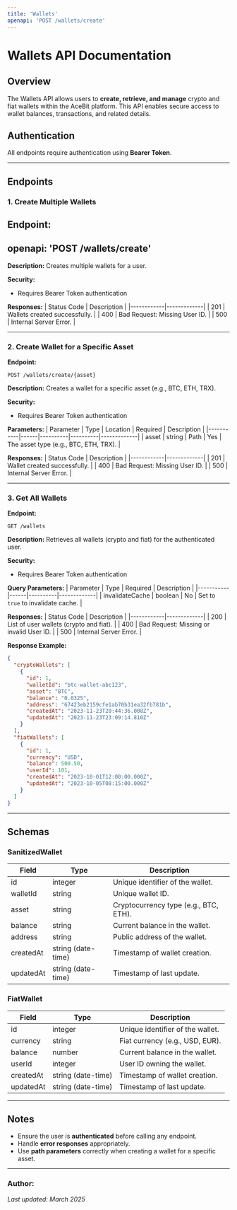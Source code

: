 ```yaml
---
title: 'Wallets'
openapi: 'POST /wallets/create'
---
```


# Wallets API Documentation
## **Overview**
The Wallets API allows users to **create, retrieve, and manage** crypto and fiat wallets within the AceBit platform. This API enables secure access to wallet balances, transactions, and related details.

## **Authentication**
All endpoints require authentication using **Bearer Token**.

---

## **Endpoints**

### **1. Create Multiple Wallets**

**Endpoint:**
---
openapi: 'POST /wallets/create'
---

**Description:**
Creates multiple wallets for a user.

**Security:**
- Requires Bearer Token authentication

**Responses:**
| Status Code | Description |
|------------|-------------|
| 201 | Wallets created successfully. |
| 400 | Bad Request: Missing User ID. |
| 500 | Internal Server Error. |

---

### **2. Create Wallet for a Specific Asset**

**Endpoint:**
```http
POST /wallets/create/{asset}
```

**Description:**
Creates a wallet for a specific asset (e.g., BTC, ETH, TRX).

**Security:**
- Requires Bearer Token authentication

**Parameters:**
| Parameter | Type | Location | Required | Description |
|-----------|------|----------|----------|-------------|
| asset | string | Path | Yes | The asset type (e.g., BTC, ETH, TRX). |

**Responses:**
| Status Code | Description |
|------------|-------------|
| 201 | Wallet created successfully. |
| 400 | Bad Request: Missing User ID. |
| 500 | Internal Server Error. |

---

### **3. Get All Wallets**

**Endpoint:**
```http
GET /wallets
```

**Description:**
Retrieves all wallets (crypto and fiat) for the authenticated user.

**Security:**
- Requires Bearer Token authentication

**Query Parameters:**
| Parameter | Type | Required | Description |
|-----------|------|----------|-------------|
| invalidateCache | boolean | No | Set to `true` to invalidate cache. |

**Responses:**
| Status Code | Description |
|------------|-------------|
| 200 | List of user wallets (crypto and fiat). |
| 400 | Bad Request: Missing or invalid User ID. |
| 500 | Internal Server Error. |

**Response Example:**
```json
{
  "cryptoWallets": [
    {
      "id": 1,
      "walletId": "btc-wallet-abc123",
      "asset": "BTC",
      "balance": "0.0325",
      "address": "67423eb2159cfe1ab70b31ea32fb781b",
      "createdAt": "2023-11-23T20:44:36.008Z",
      "updatedAt": "2023-11-23T23:09:14.810Z"
    }
  ],
  "fiatWallets": [
    {
      "id": 1,
      "currency": "USD",
      "balance": 500.50,
      "userId": 101,
      "createdAt": "2023-10-01T12:00:00.000Z",
      "updatedAt": "2023-10-05T08:15:00.000Z"
    }
  ]
}
```

---

## **Schemas**

### **SanitizedWallet**
| Field | Type | Description |
|-------|------|-------------|
| id | integer | Unique identifier of the wallet. |
| walletId | string | Unique wallet ID. |
| asset | string | Cryptocurrency type (e.g., BTC, ETH). |
| balance | string | Current balance in the wallet. |
| address | string | Public address of the wallet. |
| createdAt | string (date-time) | Timestamp of wallet creation. |
| updatedAt | string (date-time) | Timestamp of last update. |

### **FiatWallet**
| Field | Type | Description |
|-------|------|-------------|
| id | integer | Unique identifier of the wallet. |
| currency | string | Fiat currency (e.g., USD, EUR). |
| balance | number | Current balance in the wallet. |
| userId | integer | User ID owning the wallet. |
| createdAt | string (date-time) | Timestamp of wallet creation. |
| updatedAt | string (date-time) | Timestamp of last update. |

---

## **Notes**
- Ensure the user is **authenticated** before calling any endpoint.
- Handle **error responses** appropriately.
- Use **path parameters** correctly when creating a wallet for a specific asset.

---

### **Author:**
_Last updated: March 2025_